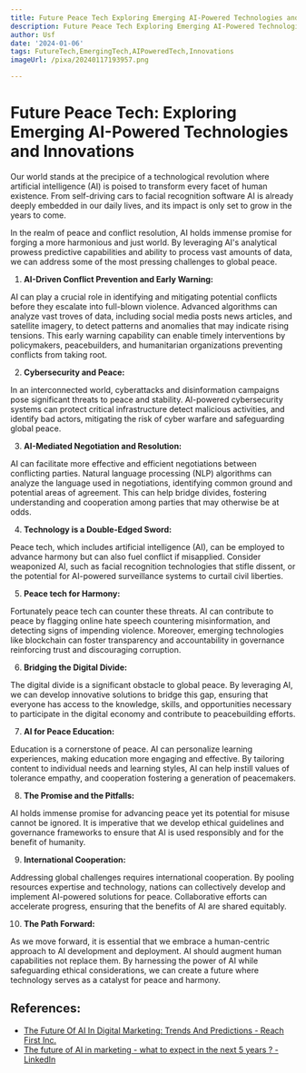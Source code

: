 ```yaml
---
title: Future Peace Tech Exploring Emerging AI-Powered Technologies and Innovations
description: Future Peace Tech Exploring Emerging AI-Powered Technologies and Innovations
author: Usf
date: '2024-01-06'
tags: FutureTech,EmergingTech,AIPoweredTech,Innovations
imageUrl: /pixa/20240117193957.png

---
```

#  Future Peace Tech: Exploring Emerging  AI-Powered Technologies and Innovations

Our world stands at the precipice of a technological  revolution where artificial  intelligence (AI) is poised to transform every facet of human existence. From self-driving cars to  facial recognition software AI is already deeply embedded in our  daily  lives, and its impact is only set  to grow in the years to come.

In the realm of peace  and conflict  resolution, AI holds immense promise  for  forging a more harmonious and just world.  By leveraging AI's analytical prowess predictive capabilities and  ability to process vast amounts of data, we can address some of the most pressing challenges to global  peace.

1. **AI-Driven Conflict Prevention and Early Warning:**

AI can play a crucial role in identifying and mitigating potential conflicts before they escalate into full-blown violence. Advanced algorithms can analyze vast troves  of data,  including social media  posts news articles, and satellite imagery, to detect patterns and anomalies  that may indicate  rising tensions. This early warning capability can enable timely interventions by policymakers, peacebuilders, and humanitarian organizations preventing conflicts from taking root.

2. **Cybersecurity and  Peace:**

In an  interconnected world, cyberattacks and disinformation campaigns pose significant threats to peace and stability. AI-powered cybersecurity  systems can protect critical infrastructure detect malicious  activities, and identify bad actors, mitigating the risk of cyber warfare and  safeguarding global peace.

3. **AI-Mediated Negotiation and Resolution:**

AI can facilitate more effective and efficient negotiations between conflicting parties. Natural language processing (NLP) algorithms  can  analyze  the language used in negotiations, identifying common  ground and potential areas of agreement. This can help bridge divides, fostering understanding and cooperation among parties that may otherwise be at odds.

4. **Technology is a Double-Edged Sword:**

Peace tech, which includes artificial intelligence (AI), can be employed to  advance harmony but can also fuel conflict if  misapplied. Consider weaponized AI,  such as facial recognition technologies that stifle  dissent, or the potential for AI-powered surveillance systems to curtail civil liberties.

5. **Peace tech  for Harmony:**

Fortunately  peace tech can counter these threats. AI can  contribute to peace by flagging  online hate speech countering misinformation, and detecting signs of impending violence. Moreover, emerging technologies like blockchain  can foster transparency and  accountability in governance reinforcing trust and discouraging corruption.

6. **Bridging the Digital Divide:**

The digital divide is a significant obstacle to global peace. By  leveraging AI, we can develop innovative solutions to bridge this  gap, ensuring that  everyone has access to the knowledge, skills, and opportunities necessary to  participate in the digital economy and contribute to peacebuilding efforts.

7. **AI  for Peace Education:**

Education is  a cornerstone of peace.  AI can  personalize learning experiences, making education more engaging  and effective. By tailoring content to individual needs and learning styles, AI can help  instill values of tolerance empathy, and cooperation fostering a generation of peacemakers.

8. **The  Promise and the Pitfalls:**

AI holds immense promise for advancing  peace yet its potential for misuse cannot be ignored. It is imperative that we develop ethical guidelines and governance frameworks to  ensure that AI is used responsibly and for the benefit of humanity.

9. **International Cooperation:**

Addressing  global challenges requires international cooperation. By pooling resources expertise and technology, nations can  collectively develop and implement AI-powered solutions for peace. Collaborative efforts can accelerate progress, ensuring that the benefits of AI are shared equitably.

10. **The Path Forward:**

As we  move forward, it is  essential that we embrace a human-centric approach to AI development and deployment. AI should augment human  capabilities not replace them. By harnessing the power  of AI while safeguarding ethical considerations, we can create a future where technology serves as a catalyst for peace and harmony.

## References:
- [The Future Of AI In Digital Marketing: Trends And Predictions - Reach First Inc.](https://www.reachfirst.com/future-ai-digital-marketing-agencies/)
- [The future of AI in marketing - what to expect in the next 5 years ? - LinkedIn](https://www.linkedin.com/pulse/future-ai-marketing-what-expect-next-5-years-a-i-marketing-)
